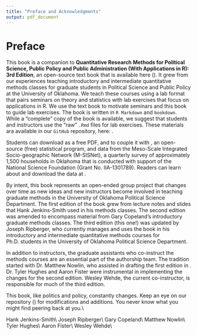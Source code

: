 ```yaml
---
title: "Preface and Acknowledgments"
output: pdf_document
---
```


# Preface
This book is a companion to __Quantitative Research Methods for Political Science, Public Policy and Public Administration (With Applications in R): 3rd Edition__, an open-source text book that is available here (\url{https://hdl.handle.net/11244/52244}). It grew from our experiences teaching introductory and intermediate quantitative methods classes for graduate students in Political Science and Public Policy at the University of Oklahoma. We teach these courses using a lab format that pairs seminars on theory and statistics with lab exercises that focus on applications in R. We use the text book to motivate seminars and this book to guide lab exercises. The book is written in `R Markdown` and `bookdown`. While a "complete" copy of the book is available, we suggest that students and instructors use the "raw" `.Rmd` files for lab exercises. These materials ara available in our `GitHub` repository, here: \url{https://github.com/ripberjt/qrmlabs}. 






Students can download as a free PDF, and to couple it with \texttt{R}, an open-source (free) statistical program, and data from the Meso-Scale Integrated Socio-geographic Network (M-SISNet), a quarterly survey of approximately 1,500 households in Oklahoma that is conducted with support of the National Science Foundation (Grant No. IIA-1301789). Readers can learn about and download the data at \url{http://crcm.ou.edu/epscordata/}.







By intent, this book represents an open-ended group project that changes over time as new ideas and new instructors become involved in teaching graduate methods in the University of Oklahoma Political Science Department. The first edition of the book grew from lecture notes and slides that Hank Jenkins-Smith used in his methods classes. The second edition was amended to encompass material from Gary Copeland’s introductory graduate methods classes. The third edition (this one!) was updated by Joseph Ripberger, who currently manages and uses the book in his introductory and intermediate quantitative methods courses for Ph.D. students in the University of Oklahoma Political Science Department.

In addition to instructors, the graduate assistants who co-instruct the methods courses are an essential part of the authorship team. The tradition started with Dr. Matthew Nowlin, who assisted in drafting the first edition in \LaTeX. Dr. Tyler Hughes and Aaron Fister were instrumental in implementing the changes for the second edition. Wesley Wehde, the current co-instructor, is responsible for much of the third edition. 

This book, like politics and policy, constantly changes. Keep an eye on our \texttt{GitHub} repository (\url{https://github.com/ripberjt/qrmtextbook}) for modifications and additions. You never know what you might find peering back at you.\\

\noindent Hank Jenkins-Smith\\
Joseph Ripberger\\
Gary Copeland\\
Matthew Nowlin\\
Tyler Hughes\\
Aaron Fister\\
Wesley Wehde\\
